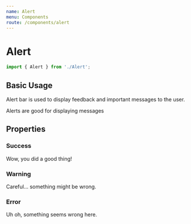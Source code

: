 ```yaml
---
name: Alert
menu: Components
route: /components/alert
---
```



# Alert

```js
import { Alert } from './Alert';
```

## Basic Usage

Alert bar is used to display feedback and important messages to the user.

<Playground>
  <Alert>Alerts are good for displaying messages</Alert>
</Playground>

## Properties

<Props of={Alert} />

### Success

<Playground>
  <Alert type="success">Wow, you did a good thing!</Alert>
</Playground>

### Warning

<Playground>
  <Alert type="warning">Careful... something might be wrong.</Alert>
</Playground>

### Error

<Playground>
  <Alert type="error">Uh oh, something seems wrong here.</Alert>
</Playground>
